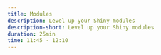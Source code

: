 ```yaml
---
title: Modules
description: Level up your Shiny modules
description-short: Level up your Shiny modules
duration: 25min
time: 11:45 - 12:10
---
```

